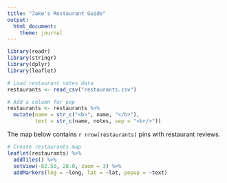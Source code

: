 ```yaml
---
title: "Jake's Restaurant Guide"
output: 
  html_document:
    theme: journal
---
```


```r
library(readr)
library(stringr)
library(dplyr)
library(leaflet)

# Load restaurant notes data
restaurants <- read_csv("restaurants.csv")

# Add a column for pop
restaurants <- restaurants %>%
  mutate(name = str_c("<b>", name, "</b>"),
         text = str_c(name, notes, sep = "<br/>"))

```


The map below contains `r nrow(restaurants)` pins with restaurant reviews. 


```r

# Create restaurants map
leaflet(restaurants) %>%
  addTiles() %>%  
  setView(-82.50, 28.0, zoom = 3) %>%
  addMarkers(lng = ~long, lat = ~lat, popup = ~text)

```


